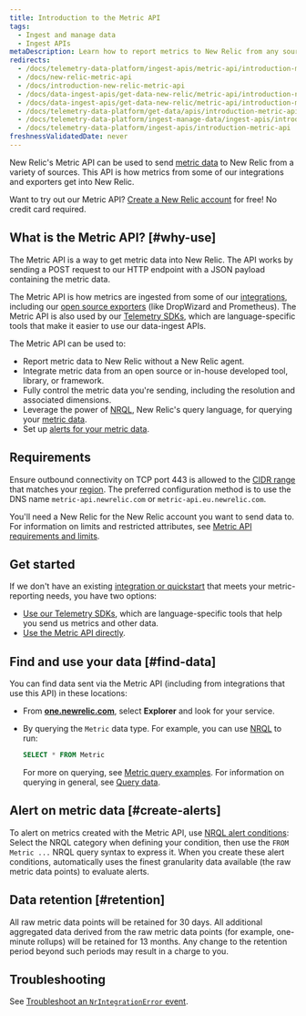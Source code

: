 ```yaml
---
title: Introduction to the Metric API
tags:
  - Ingest and manage data
  - Ingest APIs
metaDescription: Learn how to report metrics to New Relic from any source with the Metric API.
redirects:
  - /docs/telemetry-data-platform/ingest-apis/metric-api/introduction-metric-api
  - /docs/new-relic-metric-api
  - /docs/introduction-new-relic-metric-api
  - /docs/data-ingest-apis/get-data-new-relic/metric-api/introduction-new-relic-metric-api
  - /docs/data-ingest-apis/get-data-new-relic/metric-api/introduction-metric-api
  - /docs/telemetry-data-platform/get-data/apis/introduction-metric-api
  - /docs/telemetry-data-platform/ingest-manage-data/ingest-apis/introduction-metric-api
  - /docs/telemetry-data-platform/ingest-apis/introduction-metric-api
freshnessValidatedDate: never
---
```


New Relic's Metric API can be used to send [metric data](/docs/using-new-relic/data/understand-data/new-relic-data-types#dimensional-metrics) to New Relic from a variety of sources. This API is how metrics from some of our integrations and exporters get into New Relic.

Want to try out our Metric API? [Create a New Relic account](https://newrelic.com/signup) for free! No credit card required.

## What is the Metric API? [#why-use]

The Metric API is a way to get metric data into New Relic. The API works by sending a POST request to our HTTP endpoint with a JSON payload containing the metric data.

The Metric API is how metrics are ingested from some of our [integrations](https://newrelic.com/instant-observability/), including our [open source exporters](/docs/data-ingest-apis/get-data-new-relic/new-relic-sdks/telemetry-sdks-send-custom-telemetry-data-new-relic#external-data) (like DropWizard and Prometheus). The Metric API is also used by our [Telemetry SDKs](/docs/data-ingest-apis/get-data-new-relic/new-relic-sdks/telemetry-sdks-send-custom-telemetry-data-new-relic), which are language-specific tools that make it easier to use our data-ingest APIs.

The Metric API can be used to:

* Report metric data to New Relic without a New Relic agent.
* Integrate metric data from an open source or in-house developed tool, library, or framework.
* Fully control the metric data you're sending, including the resolution and associated dimensions.
* Leverage the power of [NRQL](/docs/query-data/nrql-new-relic-query-language/getting-started/introduction-nrql), New Relic's query language, for querying your [metric data](/docs/using-new-relic/data/understand-data/new-relic-data-types#metrics).
* Set up [alerts for your metric data](#create-alerts).

## Requirements

Ensure outbound connectivity on TCP port 443 is allowed to the [CIDR range](/docs/using-new-relic/cross-product-functions/install-configure/networks/#infrastructure) that matches your [region](/docs/using-new-relic/welcome-new-relic/get-started/our-eu-us-region-data-centers).
The preferred configuration method is to use the DNS name `metric-api.newrelic.com` or `metric-api.eu.newrelic.com`.

You'll need a New Relic <InlinePopover type="licenseKey" /> for the New Relic account you want to send data to. For information on limits and restricted attributes, see [Metric API requirements and limits](/docs/metric-api-general-requirements-limits).

## Get started

If we don't have an existing [integration or quickstart](https://newrelic.com/instant-observability/) that meets your metric-reporting needs, you have two options:

* [Use our Telemetry SDKs](/docs/data-ingest-apis/get-data-new-relic/new-relic-sdks/telemetry-sdks-send-custom-telemetry-data-new-relic), which are language-specific tools that help you send us metrics and other data.
* [Use the Metric API directly](/docs/report-metrics-metric-api).

## Find and use your data [#find-data]

You can find data sent via the Metric API (including from integrations that use this API) in these locations:

* From <DNT>**[one.newrelic.com](https://one.newrelic.com/all-capabilities)**</DNT>, select <DNT>**Explorer**</DNT> and look for your service.
* By querying the `Metric` data type. For example, you can use [NRQL](/docs/query-data/nrql-new-relic-query-language/getting-started/introduction-nrql) to run:

  ```sql
  SELECT * FROM Metric
  ```

  For more on querying, see [Metric query examples](/docs/data-ingest-apis/get-data-new-relic/metric-api/view-query-you-metric-data). For information on querying in general, see [Query data](/docs/using-new-relic/data/understand-data/query-new-relic-data).

## Alert on metric data [#create-alerts]

To alert on metrics created with the Metric API, use [NRQL alert conditions](/docs/alerts/new-relic-alerts/defining-conditions/create-alert-conditions-nrql-queries): Select the NRQL category when defining your condition, then use the `FROM Metric ...` NRQL query syntax to express it. When you create these alert conditions, <InlinePopover type="alerts" /> automatically uses the finest granularity data available (the raw metric data points) to evaluate alerts.

## Data retention [#retention]

All raw metric data points will be retained for 30 days. All additional aggregated data derived from the raw metric data points (for example, one-minute rollups) will be retained for 13 months. Any change to the retention period beyond such periods may result in a charge to you.

## Troubleshooting

See [Troubleshoot an `NrIntegrationError` event](/docs/troubleshoot-nrintegrationerror-event).
